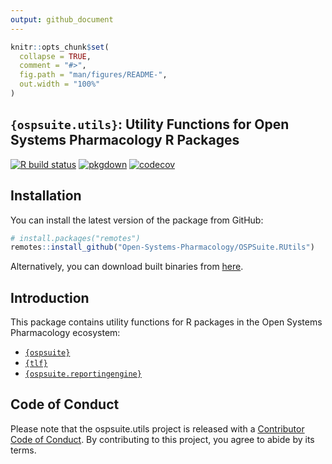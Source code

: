 ```yaml
---
output: github_document
---
```


<!-- README.md is generated from README.Rmd. Please edit that file -->

```r
knitr::opts_chunk$set(
  collapse = TRUE,
  comment = "#>",
  fig.path = "man/figures/README-",
  out.width = "100%"
)
```

## `{ospsuite.utils}`: Utility Functions for Open Systems Pharmacology R Packages

<!-- badges: start -->

[![R build status](https://github.com/Open-Systems-Pharmacology/OSPSuite.RUtils/workflows/R-CMD-check/badge.svg)](https://github.com/Open-Systems-Pharmacology/OSPSuite.RUtils)
[![pkgdown](https://github.com/Open-Systems-Pharmacology/OSPSuite.RUtils/workflows/pkgdown/badge.svg)](https://github.com/Open-Systems-Pharmacology/OSPSuite.RUtils/actions)
[![codecov](https://codecov.io/gh/Open-Systems-Pharmacology/OSPSuite.RUtils/branch/main/graph/badge.svg)](https://app.codecov.io/gh/Open-Systems-Pharmacology/OSPSuite.RUtils?branch=main)

<!-- badges: end -->

## Installation

You can install the latest version of the package from GitHub:

```r
# install.packages("remotes")
remotes::install_github("Open-Systems-Pharmacology/OSPSuite.RUtils")
```

Alternatively, you can download built binaries from [here](https://github.com/Open-Systems-Pharmacology/OSPSuite.RUtils/releases).

## Introduction

This package contains utility functions for R packages in the Open Systems Pharmacology ecosystem:

- [`{ospsuite}`](https://www.open-systems-pharmacology.org/OSPSuite-R/)
- [`{tlf}`](https://www.open-systems-pharmacology.org/TLF-Library/)
- [`{ospsuite.reportingengine}`](https://www.open-systems-pharmacology.org/OSPSuite.ReportingEngine/)

## Code of Conduct

Please note that the ospsuite.utils project is released with a [Contributor Code of Conduct](https://www.open-systems-pharmacology.org/OSPSuite.RUtils/CODE_OF_CONDUCT.html). By contributing to this project, you agree to abide by its terms.

